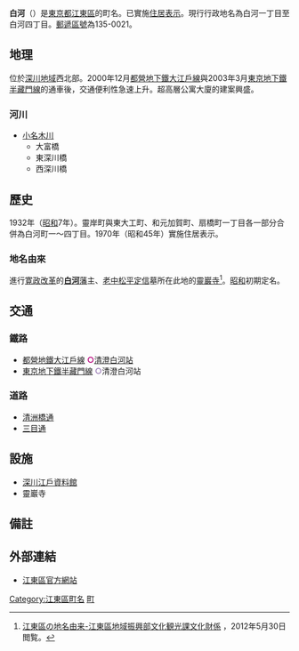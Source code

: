 {{Pathnav|日本|東京都|[[江東區_(東京都)|江東區]]|name=白河|frame=1}}
{{Infobox Settlement
|official_name = 白河
|native_name =
|settlement_type = [[町|町]]
| image_skyline = Fukagawa Edo Museum.JPG
| imagesize = 270px
| image_caption = 深川江戸資料館
|image_flag =
|image_seal =
| image_map =
| map_caption =
| pushpin_map =
|subdivision_type = [[國家|國家]]
|subdivision_name = [[File:Flag_of_Japan.svg|border]] [[日本|日本]]
|subdivision_type1 = [[都道府縣|都道府縣]]
|subdivision_name1 = [[File:Flag_of_Tokyo_Prefecture.svg|25px]] [[東京都|東京都]]
|subdivision_type2 = [[東京都區部|特別區]]
|subdivision_name2 = [[File:Flag_of_Koto,_Tokyo.svg|25px]] [[江東區_(東京都)|江東區]]
|established_title =
|established_date =
|government_type =
|leader_title =
|leader_name =
|area_magnitude =
|area_total_sq_mi =
|area_total_km2 =
|area_land_sq_mi =
|area_land_km2 =
|area_urban_sq_mi =
|area_urban_km2 =
|area_metro_km2 =
|area_metro_sq_mi =
|population_as_of= 2013年（平成25年）8月1日
|population_footnotes =
|population_total = 11331<ref>[http://www.city.koto.lg.jp/profile/koto/5353/15817/file/H25.8.pdf 江東区の世帯と人口（住民基本台帳による） 区民部区民課 平成25年8月1日現在]{{dead link|date=2018年1月|bot=InternetArchiveBot|fix-attempted=yes}}</ref>
|population_urban =
|population_metro =
|population_density_sq_mi =
|population_density_km2 =
| timezone = [[日本標準時間|JST]]
| utc_offset = +9
|timezone_DST =
|utc_offset_DST =
|latd=|latm=|lats=|latNS=
|longd=|longm=|longs=|longEW=
|elevation_footnotes=
|elevation_m =
|elevation_ft =
|postal_code_type = [[郵遞區號|郵遞區號]]
|postal_code = 135-0021
|area_code =
|website =
|footnotes =
}}
'''白河'''（{{jpn|j=白河|hg=しらかわ|rm=Shirakawa|f=y}}）是[[東京都|東京都]][[江東區_(東京都)|江東區]]的町名。已實施[[住居表示|住居表示]]。現行行政地名為白河一丁目至白河四丁目。[[郵遞區號|郵遞區號]]為135-0021。

== 地理 ==
位於[[深川區|深川地域]]西北部。2000年12月[[都營地下鐵大江戶線|都營地下鐵大江戶線]]與2003年3月[[東京地下鐵半藏門線|東京地下鐵半藏門線]]的通車後，交通便利性急速上升。超高層公寓大廈的建案興盛。

=== 河川 ===
* [[小名木川|小名木川]]
** 大富橋
** 東深川橋
** 西深川橋

== 歷史 ==
1932年（[[昭和|昭和]]7年）。靈岸町與東大工町、和元加賀町、扇橋町一丁目各一部分合併為白河町一～四丁目。1970年（昭和45年）實施住居表示。
=== 地名由來 ===
進行[[寛政改革|寛政改革]]的[[白河藩|'''白河'''藩]]主、[[老中|老中]][[松平定信|松平定信]]墓所在此地的[[靈巖寺_(江東區)|靈巖寺]]<ref name="yura">[http://www.city.koto.lg.jp/seikatsu/shogai-gakushu/6378/6379.html 江東區の地名由来-江東區地域振興部文化観光課文化財係] {{webarchive|url=https://web.archive.org/web/20130719163650/http://www.city.koto.lg.jp/seikatsu/shogai-gakushu/6378/6379.html|date=2013-07-19}}，2012年5月30日閲覧。</ref>。[[昭和|昭和]]初期定名。

== 交通 ==
=== 鐵路 ===
* [[都營地鐵|都營地鐵]][[大江戶線|大江戶線]] <span style="color:#B6007A">'''○'''</span>[[清澄白河站|清澄白河站]]
* [[東京地下鐵|東京地下鐵]][[半藏門線|半藏門線]] <span style="color:#9B7CB6">'''○'''</span>清澄白河站

=== 道路 ===
* [[清洲橋通|清洲橋通]]
* [[三目通|三目通]]

== 設施 ==
* [[深川江戶資料館|深川江戶資料館]]
* 靈巖寺

== 備註 ==
{{reflist}}

== 外部連結 ==
* [http://www.city.koto.lg.jp/ 江東區官方網站] {{Wayback|url=http://www.city.koto.lg.jp/ |date=20130723024418 }}

{{江東區的町名}}

{{DEFAULTSORT:Shirakawa}}
[[Category:江東區町名|Category:江東區町名]]
[[Category:以人名命名的日本行政區|町]]